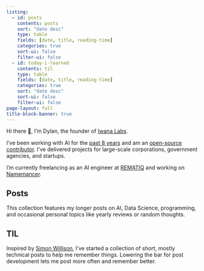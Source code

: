 ```yaml
---
listing:
  - id: posts 
    contents: posts
    sort: "date desc"
    type: table 
    fields: [date, title, reading-time]
    categories: true 
    sort-ui: false 
    filter-ui: false 
  - id: today-i-learned 
    contents: til
    type: table 
    fields: [date, title, reading-time]
    categories: true
    sort: "date desc"
    sort-ui: false
    filter-ui: false
page-layout: full
title-block-banner: true
---
```


Hi there 👋, I'm Dylan, the founder of [Iwana Labs](https://iwanalabs.com).

I've been working with AI for the [past 8 years](https://linkedin.com/in/dylanjcastillo) and am an [open-source contributor](https://github.com/dylanjcastillo). I've delivered projects for large-scale corporations, government agencies, and startups. 

I'm currently freelancing as an AI engineer at [REMATIQ](https://rematiq.com) and working on [Namemancer](https://namemancer.com).

## Posts

This collection features my longer posts on AI, Data Science, programming, and occasional personal topics like yearly reviews or random thoughts.

:::{#posts}
:::

## TIL

Inspired by [Simon Willison](https://simonwillison.net/til/), I've started a collection of short, mostly technical posts to help me remember things. Lowering the bar for post development lets me post more often and remember better.

:::{#today-i-learned}
:::
